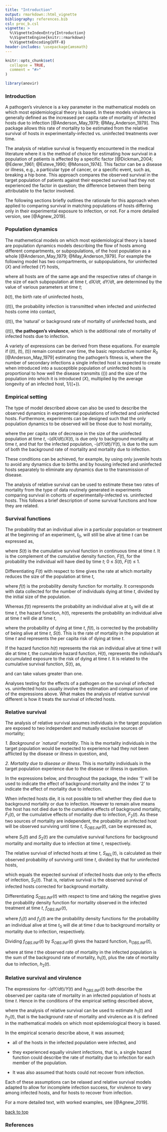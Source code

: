 ```yaml
---
title: "Introduction"
output: rmarkdown::html_vignette
bibliography: references.bib
csl: proc_b.csl
vignette: >
  %\VignetteIndexEntry{Introduction}
  %\VignetteEngine{knitr::rmarkdown}
  %\VignetteEncoding{UTF-8}
header-includes: \usepackage{amsmath}
---
```


```r
knitr::opts_chunk$set(
  collapse = TRUE,
  comment = "#>"
)
```

```r
library(anovir)
```
### Introduction {#top}

A pathogen's virulence is a key parameter in the mathematical models on which most epidemiological theory is based. In these models virulence is generally defined as the increased per capita rate of mortality of infected hosts due to infection [@Anderson_May_1979; @May_Anderson_1979]. This package allows this rate of mortality to be estimated from the relative survival of hosts in experimentally-infected vs. uninfected treatments over time. 

The analysis of relative survival is frequently encountered in the medical literature where it is the method of choice for estimating how survival in a population of patients is affected by a specific factor [@Dickman_2004; @Ederer_1961; @Esteve_1990; @Monson_1974]. This factor can be a disease or illness, e.g., a particular type of cancer, or a specific event, such as, breaking a hip bone. This approach compares the observed survival in the target population of patients against their expected survival had they not experienced the factor in question; the difference between them being attributable to the factor involved.

The following sections briefly outlines the rationale for this approach when applied to comparing survival in matching populations of hosts differing only in their experimental exposure to infection, or not. For a more detailed version, see [@Agnew_2019]. 

### Population dynamics

The mathemetical models on which most epidemiological theory is based are population dynamics models describing the flow of hosts among different compartments, or subpopulations, of the host population as a whole [@Anderson_May_1979; @May_Anderson_1979]. 
For example the following model has two compartments, or subpopulations, for uninfected (_X_) and infected (_Y_) hosts, 

\begin{align}
dX / dt &= b(t) X(t) - [\beta(t) Y(t) + \mu(t)] X(t) \\ \\
dY / dt &= \beta(t) X(t) Y(t) - [\mu(t) + \nu(t)] Y(t) \\
\end{align}

where all hosts are of the same age and the respective rates of change in the size of each subpopulation at time _t_, _dX/dt, dY/dt_, are determined by the value of various parameters at time _t_; 

_b_(_t_), the birth rate of uninfected hosts,

\(\beta(t)\), the probability infection is transmitted when infected and uninfected hosts come into contact, 

\(\mu(t)\), the 'natural' or background rate of mortality of uninfected hosts, and

\(\nu(t)\), __the pathogen's virulence__,  which is the additional rate of mortality of infected hosts due to infection.

A variety of expressions can be derived from these equations.
For example if \(\beta(t), \mu(t), \nu(t)\) remain constant over time, the basic reproductive number _R_~0~ [@Anderson_May_1979] estimating the pathogen's fitness is,
\begin{equation}
R_0 = \frac{\beta X}{\mu + \nu}
\end{equation}
where the number of secondary infections a single infected host is expected to create when introduced into a susceptible population of uninfected hosts is proportional to how well the disease transmits (\(\beta\)) and the size of the population into which it is introduced (_X_), multiplied by the average longevity of an infected host, 1/(\(\mu+\nu\)).

### Empirical setting

The type of model described above can also be used to describe the observed dynamics in experimental populations of infected and uninfected hosts.
Furthermore, experiments can be designed such that the only population dynamics to be observed will be those due to host mortality, 

\begin{align}
-\frac{dX / dt}{X(t)} &= \mu(t) \\ \\
-\frac{dY / dy}{Y(t)} &= \mu(t) + \nu(t) \\
\end{align}

where the per capita rate of decrease in the size of the uninfected population at time _t_, -(_dX/dt_)/_X_(_t_), is due only to background mortality at time _t_, and that for the infected population, -(_dY/dt_)/_Y_(_t_), is due to the sum of both the background rate of mortality and mortality due to infection.

These conditions can be achieved, for example, by using only juvenile hosts to avoid any dynamics due to births and by housing infected and uninfected hosts separately to eliminate any dynamics due to the transmission of disease.

The analysis of relative survival can be used to estimate these two rates of mortality from the type of data routinely generated in experiments comparing survival in cohorts of experimentally-infected vs. uninfected hosts. This follows a brief description of some survival functions and how they are related.

### Survival functions

The probability that an individual alive in a particular population or treatment at the beginning of an experiment, _t_~0~, will still be alive at time _t_ can be expressed as,

\begin{equation}
S(t)=1-F(t)
\end{equation}

where _S_(_t_) is the cumulative survival function in continuous time at time _t_. It is the complement of the cumulative density function, _F_(_t_), for the probability the individual will have died by time _t_; 0 ≤ _S_(_t_), _F_(_t_) ≤ 1.

Differentiating  _F_(_t_) with respect to time gives the rate at which mortality reduces the size of the population at time _t_,

\begin{equation}
f(t)=-S^{\prime}(t)
\end{equation}

where _f_(_t_) is the probability density function for mortality. It corresponds with data collected for the number of individuals dying at time _t_, divided by the initial size of the population.

Whereas _f_(_t_) represents the probability an individual alive at _t_~0~ will die at time _t_, the hazard function, _h_(_t_), represents the probability an individual alive at time _t_ will die at time _t_,

\begin{equation}
h(t)=\frac{f(t)}{S(t)}
\end{equation}

where the probability of dying at time _t_, _f_(_t_), is corrected by the probability of being alive at time _t_, _S_(_t_). This is the rate of mortality in the population at time _t_ and represents the per capita risk of dying at time _t_. 

If the hazard function _h_(_t_) represents the risk an individual alive at time _t_ will die at time _t_, the cumulative hazard function, _H_(_t_), represents the individual's accumulated exposure to the risk of dying at time _t_. It is related to the cumulative survival function, _S_(_t_), as,

\begin{equation}
S(t) = \exp [-H(t)] 
\end{equation}

and can take values greater than one. 

<!-- S(t) = \exp \left[ -H \left( t \right) \right] --> 

Analyses testing for the effects of a pathogen on the survival of infected vs. uninfected hosts usually involve the estimation and comparison of one of the expressions above. What makes the analysis of relative survival different is how it treats the survival of infected hosts.

### Relative survival 

The analysis of relative survival assumes individuals in the target population are exposed to two independent and mutually exclusive sources of mortality;

_1. Background or `natural' mortality_. This is the mortality individuals in the target population would be expected to experience had they not been afflicted by the disease or illness in question, and,

_2. Mortality due to disease or illness_. This is mortality individuals in the target population experience due to the disease or illness in question.

In the expressions below, and throughout the package, the index '1' will be used to indicate the effect of background mortality and the index '2' to indicate the effect of mortality due to infection. 

When infected hosts die, it is not possible to tell whether they died due to background mortality or due to infection. However to remain alive means the host has not died due to the cumulative effects of background mortality, _F_~1~(_t_), or the cumulative effects of mortality due to infection, _F_~2~(_t_). As these two sources of mortality are independent, the probability an infected host will be observed surviving until time _t_, _S~OBS.INF~_(_t_), can be expressed as, 

\begin{equation}
S_{OBS.INF}(t) = [1-F_1(t)] \cdot [1-F_2(t)] = S_1(t) \cdot S_2(t)
\end{equation}

where _S_~1~(_t_) and _S_~2~(_t_) are the cumulative survival functions for background mortality and mortality due to infection at time _t_, respectively. 

The relative survival of infected hosts at time _t_, _S~REL~_(_t_), is calculated as their observed probability of surviving until time _t_, divided by that for uninfected hosts,

\begin{equation}
S_{REL}(t)=\frac{S_{OBS.INF}(t)}{S_1(t)}=\frac{S_1(t) \cdot S_2(t)}{S_1(t)}=S_2(t)
\end{equation}

which equals the expected survival of infected hosts due only to the effects of infection, _S_~2~(_t_). That is, relative survival is the observed survival of infected hosts corrected for background mortality.

Differentiating _S~OBS.INF~_(_t_) with respect to time and taking the negative gives the probability density function for mortality observed in the infected treatment at time _t_, _f~OBS.INF~_(_t_), 

\begin{equation}
f_{OBS.INF}(t) =-S'_{OBS.INF}(t) = f_1(t) \cdot S_2(t) + f_2(t) \cdot S_1(t)
\end{equation}

where _f_~1~(_t_) and _f_~2~(_t_) are the probability density functions for the probability an individual alive at time _t_~0~ will die at time _t_ due to background mortality or mortality due to infection, respectively.

Dividing _f~OBS.INF~_(_t_) by _S~OBS.INF~_(_t_) gives the hazard function, _h~OBS.INF~_(_t_),

\begin{equation}
h_{OBS.INF}(t) = \frac{f_1(t) \cdot S_2(t) + f_2(t) \cdot S_1(t) }{S_1(t) \cdot S_2(t)} = \frac{f_1(t)}{S_1(t)} + \frac{f_2(t)}{S_2(t)} = h_1(t) + h_2(t)
\end{equation}

where at time _t_ the observed rate of mortality in the infected population is the sum of the background rate of mortality, _h_~1~(_t_), plus the rate of mortality due to infection, _h_~2~(_t_). 

### Relative survival and virulence

The expressions for -(_dY/dt_)/_Y_(_t_) and _h~OBS.INF~_(_t_) both describe the observed per capita rate of mortality in an infected population of hosts at time _t_.
Hence in the conditions of the empirical setting described above,

\begin{equation}
\mu(t) + \nu(t) = h_1(t) + h_2(t)
\end{equation}

where the analysis of relative survival can be used to estimate _h_~1~(_t_) and _h_~2~(_t_), that is the background rate of mortality and virulence as it is defined in the mathematical models on which most epidemiological theory is based.

In the empirical scenario describe above, it was assumed; 

* all of the hosts in the infected population were infected, and 

* they experienced equally virulent infections, that is, a single hazard function could describe the rate of mortality due to infection for each member of the population. 

* It was also assumed that hosts could not recover from infection. 

Each of these assumptions can be relaxed and relative survival models adapted to allow for incomplete infection success, for virulence to vary among infected hosts, and for hosts to recover from infection. 

For a more detailed text, with worked examples, see [@Agnew_2019]. 

[back to top](#top)

### References 

